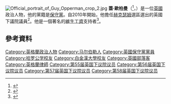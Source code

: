 [[File:Official_portrait_of_Guy_Opperman_crop_2.jpg|thumb]]
'''蓋·歐柏曼'''（{{lang-en|Guy Opperman}}<ref name="ukwhoswho.com">{{citation |chapter-url= http://www.ukwhoswho.com/view/article/oupww/whoswho/U251456/ |chapter=Guy Opperman |title=[[Who's_Who_(UK)|Who's Who]] |publisher=[[A_&_C_Black|A & C Black]] |accessdate= |subscription=yes}}</ref>，{{bd|1965年|5月18日}}）是一位[[英國|英國]]政治人物，他的黨籍是[[保守黨_(英國)|保守黨]]。自2010年開始，他擔任[[赫克瑟姆_(英國國會選區)|赫克瑟姆]]選區選出的英國下議院議員<ref name="Election 2010">{{cite news |url=http://www.hexhamcourant.co.uk/news/opperman-wins-for-tories-1.705670?referrerPath=/1.257779 |title=Election 2010: Hexham Results |newspaper=Hexham Courant |publisher=CN Group |date= |accessdate=7 May 2010 |deadurl=yes |archiveurl=https://web.archive.org/web/20120229231345/http://www.hexhamcourant.co.uk/news/opperman-wins-for-tories-1.705670?referrerPath=%2F1.257779 |archivedate=2012-02-29}}</ref>。他是一個著名的[[維生工資|維生工資]]支持者<ref>{{cite web |url=http://money.aol.co.uk/2013/08/08/tory-mp-backs-living-wage-campaign/ |title=Tory MP backs living wage campaign |publisher=[[AOL|AOL]] |date=8 August 2013 |accessdate= |archive-url=https://web.archive.org/web/20160131020926/http://money.aol.co.uk/2013/08/08/tory-mp-backs-living-wage-campaign/ |archive-date=2016-01-31 |dead-url=yes }}</ref>。

==參考資料==
{{Reflist}}

{{DEFAULTSORT:Opperman, Guy}}
[[Category:英格蘭政治人物|Category:英格蘭政治人物]]
[[Category:马尔伯勒人|Category:马尔伯勒人]]
[[Category:英國保守黨黨員|Category:英國保守黨黨員]]
[[Category:哈罗公学校友|Category:哈罗公学校友]]
[[Category:白金漢大學校友|Category:白金漢大學校友]]
[[Category:英國部落客|Category:英國部落客]]
[[Category:英格蘭律師|Category:英格蘭律師]]
[[Category:第55届英国下议院议员|Category:第55届英国下议院议员]]
[[Category:第56届英国下议院议员|Category:第56届英国下议院议员]]
[[Category:第57届英国下议院议员|Category:第57届英国下议院议员]]
[[Category:第58届英国下议院议员|Category:第58届英国下议院议员]]